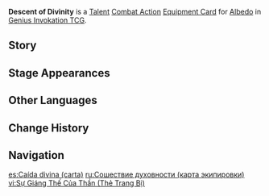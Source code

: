 {{About|the [[Genius Invokation TCG]] Equipment Card|[[Albedo]]'s Constellation 4|Descent of Divinity}}
{{Genius Invokation TCG Infobox
|title     = Descent of Divinity
|id        = 216041
|image     = Descent of Divinity Equipment Card.png
|type      = Equipment Card
|group     = Talent;Combat Action
|character = Albedo
|skill     = Abiogenesis: Solar Isotoma
|effect     = '''Combat Action''': When your active character is '''Albedo''', equip this card.<br>After Albedo equips this card, immediately use '''[[Abiogenesis: Solar Isotoma (Character Card Skill)|Abiogenesis: Solar Isotoma]]''' once.<br>When there is Albedo on the field who has this card equipped, if your side of the field has '''Solar Isotoma''', then your characters' '''Plunging Attack''' costs 1 less '''Unaligned Element''' and deals +1 DMG.
|matching  = 3
|element   = Geo
|source1   = Achieve victory within 6 Rounds in [[Genius Invokation TCG/Stage/Albedo/Friendly Fracas|Friendly Fracas (Albedo)]]
|source2   = Win with less than 2 characters defeated in [[Genius Invokation TCG/Stage/Albedo/Friendly Fracas|Friendly Fracas (Albedo)]]
}}
'''Descent of Divinity''' is a [[Talent Card|Talent]] [[Combat Action Card|Combat Action]] [[Equipment Card]] for [[Albedo (Character Card)|Albedo]] in [[Genius Invokation TCG]].

==Story==
{{Description|"The process of confirming the strategy for a duel also requires meticulous calculations..."|title=Albedo: Descent of Divinity}}

==Stage Appearances==
{{Genius Invokation TCG Stage Appearances}}

==Other Languages==
{{Other Languages|Transclude=Descent of Divinity}}

==Change History==
{{Change History|4.0}}

==Navigation==
{{Genius Invokation TCG Navbox|Equipment Card}}

[[es:Caída divina (carta)]]
[[ru:Сошествие духовности (карта экипировки)]]
[[vi:Sự Giáng Thế Của Thần (Thẻ Trang Bị)]]